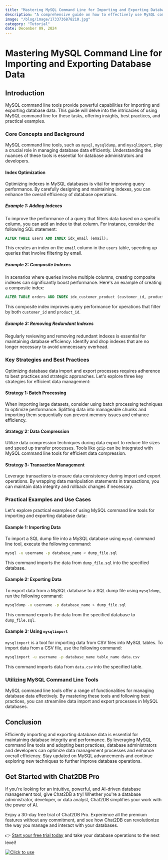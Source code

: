 ```yaml
---
title: "Mastering MySQL Command Line for Importing and Exporting Database Data"
description: "A comprehensive guide on how to effectively use MySQL command line tools for importing and exporting database data, with practical examples and best practices."
image: "/blog/image/1733736878210.jpg"
category: "Tutorial"
date: December 09, 2024
---
```


# Mastering MySQL Command Line for Importing and Exporting Database Data


<Authors date="December 09, 2024">
  <Author name="Aiden Stone" link="https://chat2db.ai" />
</Authors>

## Introduction
MySQL command line tools provide powerful capabilities for importing and exporting database data. This guide will delve into the intricacies of using MySQL command line for these tasks, offering insights, best practices, and practical examples.

### Core Concepts and Background
MySQL command line tools, such as `mysql`, `mysqldump`, and `mysqlimport`, play a crucial role in managing database data efficiently. Understanding the nuances of these tools is essential for database administrators and developers.

#### Index Optimization
Optimizing indexes in MySQL databases is vital for improving query performance. By carefully designing and maintaining indexes, you can enhance the overall efficiency of database operations.

##### Example 1: Adding Indexes
To improve the performance of a query that filters data based on a specific column, you can add an index to that column. For instance, consider the following SQL statement:
```sql
ALTER TABLE users ADD INDEX idx_email (email);
```
This creates an index on the `email` column in the `users` table, speeding up queries that involve filtering by email.

##### Example 2: Composite Indexes
In scenarios where queries involve multiple columns, creating composite indexes can significantly boost performance. Here's an example of creating a composite index:
```sql
ALTER TABLE orders ADD INDEX idx_customer_product (customer_id, product_id);
```
This composite index improves query performance for operations that filter by both `customer_id` and `product_id`.

##### Example 3: Removing Redundant Indexes
Regularly reviewing and removing redundant indexes is essential for maintaining database efficiency. Identify and drop indexes that are no longer necessary to avoid unnecessary overhead.

### Key Strategies and Best Practices
Optimizing database data import and export processes requires adherence to best practices and strategic approaches. Let's explore three key strategies for efficient data management:

#### Strategy 1: Batch Processing
When importing large datasets, consider using batch processing techniques to optimize performance. Splitting data into manageable chunks and importing them sequentially can prevent memory issues and enhance efficiency.

#### Strategy 2: Data Compression
Utilize data compression techniques during data export to reduce file sizes and speed up transfer processes. Tools like `gzip` can be integrated with MySQL command line tools for efficient data compression.

#### Strategy 3: Transaction Management
Leverage transactions to ensure data consistency during import and export operations. By wrapping data manipulation statements in transactions, you can maintain data integrity and rollback changes if necessary.

### Practical Examples and Use Cases
Let's explore practical examples of using MySQL command line tools for importing and exporting database data:

#### Example 1: Importing Data
To import a SQL dump file into a MySQL database using `mysql` command line tool, execute the following command:
```bash
mysql -u username -p database_name < dump_file.sql
```
This command imports the data from `dump_file.sql` into the specified database.

#### Example 2: Exporting Data
To export data from a MySQL database to a SQL dump file using `mysqldump`, run the following command:
```bash
mysqldump -u username -p database_name > dump_file.sql
```
This command exports the data from the specified database to `dump_file.sql`.

#### Example 3: Using `mysqlimport`
`mysqlimport` is a tool for importing data from CSV files into MySQL tables. To import data from a CSV file, use the following command:
```bash
mysqlimport -u username -p database_name table_name data.csv
```
This command imports data from `data.csv` into the specified table.

### Utilizing MySQL Command Line Tools
MySQL command line tools offer a range of functionalities for managing database data effectively. By mastering these tools and following best practices, you can streamline data import and export processes in MySQL databases.

## Conclusion
Efficiently importing and exporting database data is essential for maintaining database integrity and performance. By leveraging MySQL command line tools and adopting best practices, database administrators and developers can optimize data management processes and enhance overall efficiency. Stay updated on MySQL advancements and continue exploring new techniques to further improve database operations.

## Get Started with Chat2DB Pro

If you're looking for an intuitive, powerful, and AI-driven database management tool, give Chat2DB a try! Whether you're a database administrator, developer, or data analyst, Chat2DB simplifies your work with the power of AI.

Enjoy a 30-day free trial of Chat2DB Pro. Experience all the premium features without any commitment, and see how Chat2DB can revolutionize the way you manage and interact with your databases.

👉 [Start your free trial today](https://chat2db.ai/pricing) and take your database operations to the next level!


[![Click to use](/image/blog/bg/chat2db.jpg)](https://chat2db.ai/)
